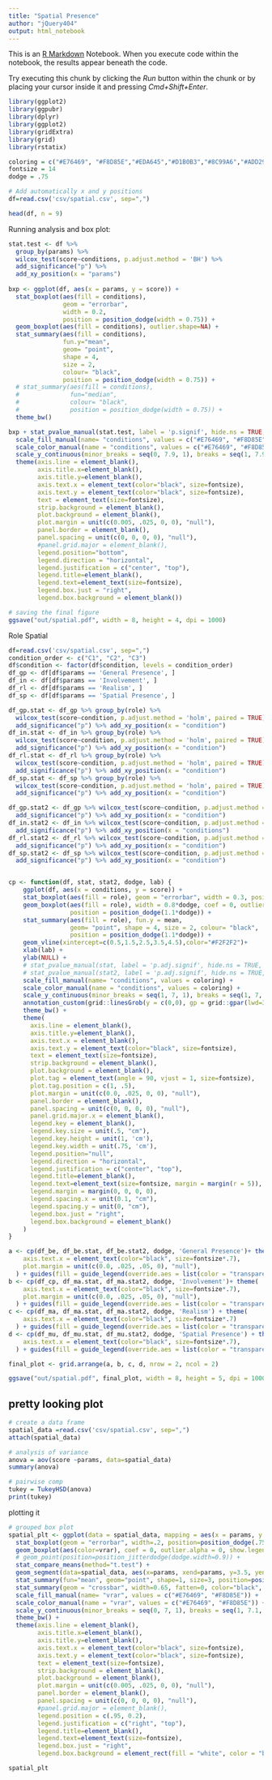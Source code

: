 ```yaml
---
title: "Spatial Presence"
author: "jQuery404"
output: html_notebook
---
```


This is an [R Markdown](http://rmarkdown.rstudio.com) Notebook. When you execute code within the notebook, the results appear beneath the code. 

Try executing this chunk by clicking the *Run* button within the chunk or by placing your cursor inside it and pressing *Cmd+Shift+Enter*. 

```r
library(ggplot2)
library(ggpubr)
library(dplyr)
library(ggplot2)
library(gridExtra)
library(grid)
library(rstatix)

coloring = c("#E76469", "#F8D85E","#EDA645","#D1B0B3","#8C99A6","#ADD299","#4FA490","#3B7F9F")
fontsize = 14
dodge = .75

# Add automatically x and y positions
df=read.csv('csv/spatial.csv', sep=",")

head(df, n = 9)
```
Running analysis and box plot:

```r
stat.test <- df %>% 
  group_by(params) %>% 
  wilcox_test(score~conditions, p.adjust.method = 'BH') %>%
  add_significance("p") %>%
  add_xy_position(x = "params")
  
bxp <- ggplot(df, aes(x = params, y = score)) + 
  stat_boxplot(aes(fill = conditions), 
               geom = "errorbar", 
               width = 0.2,
               position = position_dodge(width = 0.75)) +
  geom_boxplot(aes(fill = conditions), outlier.shape=NA) +
  stat_summary(aes(fill = conditions), 
               fun.y="mean", 
               geom= "point", 
               shape = 4, 
               size = 2,
               colour= "black", 
               position = position_dodge(width = 0.75)) +
  # stat_summary(aes(fill = conditions), 
  #              fun="median",
  #              colour= "black", 
  #              position = position_dodge(width = 0.75)) +
  theme_bw()

bxp + stat_pvalue_manual(stat.test, label = 'p.signif', hide.ns = TRUE, tip.length = 0.02) +
  scale_fill_manual(name= "conditions", values = c("#E76469", "#F8D85E","#EDA645")) +
  scale_color_manual(name = "conditions", values = c("#E76469", "#F8D85E","#EDA645")) + 
  scale_y_continuous(minor_breaks = seq(0, 7.9, 1), breaks = seq(1, 7.9, by=1), limits=c(1,7.9)) +
  theme(axis.line = element_blank(),
        axis.title.x=element_blank(),
        axis.title.y=element_blank(),
        axis.text.x = element_text(color="black", size=fontsize),
        axis.text.y = element_text(color="black", size=fontsize),
        text = element_text(size=fontsize),
        strip.background = element_blank(),
        plot.background = element_blank(),
        plot.margin = unit(c(0.005, .025, 0, 0), "null"),
        panel.border = element_blank(),
        panel.spacing = unit(c(0, 0, 0, 0), "null"),
        #panel.grid.major = element_blank(),
        legend.position="bottom",
        legend.direction = "horizontal",
        legend.justification = c("center", "top"),
        legend.title=element_blank(),
        legend.text=element_text(size=fontsize),
        legend.box.just = "right",
        legend.box.background = element_blank())

# saving the final figure
ggsave("out/spatial.pdf", width = 8, height = 4, dpi = 1000)
```


Role Spatial

```r
df=read.csv('csv/spatial.csv', sep=",")
condition_order <- c("C1", "C2", "C3")
df$condition <- factor(df$condition, levels = condition_order)
df_gp <- df[df$params == 'General Presence', ]
df_in <- df[df$params == 'Involvement', ]
df_rl <- df[df$params == 'Realism', ]
df_sp <- df[df$params == 'Spatial Presence', ]

df_gp.stat <- df_gp %>% group_by(role) %>%
  wilcox_test(score~condition, p.adjust.method = 'holm', paired = TRUE) %>%
  add_significance("p") %>% add_xy_position(x = "condition")
df_in.stat <- df_in %>% group_by(role) %>%
  wilcox_test(score~condition, p.adjust.method = 'holm', paired = TRUE) %>%
  add_significance("p") %>% add_xy_position(x = "condition")
df_rl.stat <- df_rl %>% group_by(role) %>%
  wilcox_test(score~condition, p.adjust.method = 'holm', paired = TRUE) %>%
  add_significance("p") %>% add_xy_position(x = "condition")
df_sp.stat <- df_sp %>% group_by(role) %>%
  wilcox_test(score~condition, p.adjust.method = 'holm', paired = TRUE) %>%
  add_significance("p") %>% add_xy_position(x = "condition")

df_gp.stat2 <- df_gp %>% wilcox_test(score~condition, p.adjust.method = 'holm', paired = TRUE) %>%
  add_significance("p") %>% add_xy_position(x = "condition")
df_in.stat2 <- df_in %>% wilcox_test(score~condition, p.adjust.method = 'holm', paired = TRUE) %>%
  add_significance("p") %>% add_xy_position(x = "conditions")
df_rl.stat2 <- df_rl %>% wilcox_test(score~condition, p.adjust.method = 'holm', paired = TRUE) %>%
  add_significance("p") %>% add_xy_position(x = "condition")
df_sp.stat2 <- df_sp %>% wilcox_test(score~condition, p.adjust.method = 'holm', paired = TRUE) %>%
  add_significance("p") %>% add_xy_position(x = "condition")


cp <- function(df, stat, stat2, dodge, lab) {
    ggplot(df, aes(x = conditions, y = score)) +
    stat_boxplot(aes(fill = role), geom = "errorbar", width = 0.3, position = position_dodge(1.1*dodge)) +
    geom_boxplot(aes(fill = role), width = 0.8*dodge, coef = 0, outlier.alpha = 0, show.legend = F,
                 position = position_dodge(1.1*dodge)) +
    stat_summary(aes(fill = role), fun.y = mean,
                 geom= "point", shape = 4, size = 2, colour= "black",
                 position = position_dodge(1.1*dodge)) +
    geom_vline(xintercept=c(0.5,1.5,2.5,3.5,4.5),color="#F2F2F2")+ 
    xlab(lab) +
    ylab(NULL) +
    # stat_pvalue_manual(stat, label = 'p.adj.signif', hide.ns = TRUE, tip.length = 0.02) +
    # stat_pvalue_manual(stat2, label = 'p.adj.signif', hide.ns = TRUE, tip.length = 0.02) +
    scale_fill_manual(name= "conditions", values = coloring) +
    scale_color_manual(name = "conditions", values = coloring) +
    scale_y_continuous(minor_breaks = seq(1, 7, 1), breaks = seq(1, 7, by=1), limits=c(1, 7)) +
    annotation_custom(grid::linesGrob(y = c(0,0), gp = grid::gpar(lwd=3))) +
    theme_bw() +
    theme(
      axis.line = element_blank(),
      axis.title.y=element_blank(),
      axis.text.x = element_blank(),
      axis.text.y = element_text(color="black", size=fontsize),
      text = element_text(size=fontsize),
      strip.background = element_blank(),
      plot.background = element_blank(),
      plot.tag = element_text(angle = 90, vjust = 1, size=fontsize),
      plot.tag.position = c(1, .5),
      plot.margin = unit(c(0.0, .025, 0, 0), "null"),
      panel.border = element_blank(),
      panel.spacing = unit(c(0, 0, 0, 0), "null"),
      panel.grid.major.x = element_blank(),
      legend.key = element_blank(),
      legend.key.size = unit(.5, "cm"),
      legend.key.height = unit(1, 'cm'), 
      legend.key.width = unit(.75, 'cm'), 
      legend.position="null",
      legend.direction = "horizontal",
      legend.justification = c("center", "top"),
      legend.title=element_blank(),
      legend.text=element_text(size=fontsize, margin = margin(r = 5)),
      legend.margin = margin(0, 0, 0, 0),
      legend.spacing.x = unit(0.1, "cm"),
      legend.spacing.y = unit(0, "cm"),
      legend.box.just = "right",
      legend.box.background = element_blank()
    ) 
}

a <- cp(df_be, df_be.stat, df_be.stat2, dodge, 'General Presence')+ theme(
    axis.text.x = element_text(color="black", size=fontsize*.7),
    plot.margin = unit(c(0.0, .025, .05, 0), "null"),
  ) + guides(fill = guide_legend(override.aes = list(color = "transparent")))
b <- cp(df_cp, df_ma.stat, df_ma.stat2, dodge, 'Involvement')+ theme(
    axis.text.x = element_text(color="black", size=fontsize*.7),
    plot.margin = unit(c(0.0, .025, .05, 0), "null"),
  ) + guides(fill = guide_legend(override.aes = list(color = "transparent")))
c <- cp(df_ma, df_ma.stat, df_ma.stat2, dodge, 'Realism') + theme(
    axis.text.x = element_text(color="black", size=fontsize*.7)
  ) + guides(fill = guide_legend(override.aes = list(color = "transparent")))
d <- cp(df_mu, df_mu.stat, df_mu.stat2, dodge, 'Spatial Presence') + theme(
    axis.text.x = element_text(color="black", size=fontsize*.7),
  ) + guides(fill = guide_legend(override.aes = list(color = "transparent")))

final_plot <- grid.arrange(a, b, c, d, nrow = 2, ncol = 2)

ggsave("out/spatial.pdf", final_plot, width = 8, height = 5, dpi = 1000) 

```


## pretty looking plot 

```r
# create a data frame
spatial_data =read.csv('csv/spatial.csv', sep=",")
attach(spatial_data)

# analysis of variance
anova = aov(score ~params, data=spatial_data)
summary(anova)

# pairwise comp
tukey = TukeyHSD(anova)
print(tukey)
```

plotting it 

```r
# grouped box plot
spatial_plt <- ggplot(data = spatial_data, mapping = aes(x = params, y = score, fill = vrar)) +
  stat_boxplot(geom = "errorbar", width=.2, position=position_dodge(.75)) +
  geom_boxplot(aes(color=vrar), coef = 0, outlier.alpha = 0, show.legend = F) +
  # geom_point(position=position_jitterdodge(dodge.width=0.9)) +
  stat_compare_means(method="t.test") + 
  geom_segment(data=spatial_data, aes(x=params, xend=params, y=3.5, yend=3.5), colour="red", size=2, inherit.aes = F)  + 
  stat_summary(fun="mean", geom="point", shape=1, size=3, position=position_dodge(width=0.75), color="black") + 
  stat_summary(geom = "crossbar", width=0.65, fatten=0, color="black", fun.data = function(x){c(y=median(x), ymin=median(x), ymax=median(x))}, position=position_dodge(width=0.75)) +
  scale_fill_manual(name= "vrar", values = c("#E76469", "#F8D85E")) +
  scale_color_manual(name = "vrar", values = c("#E76469", "#F8D85E")) + 
  scale_y_continuous(minor_breaks = seq(0, 7, 1), breaks = seq(1, 7.1, by=1), limits=c(1,7.1)) + 
  theme_bw() + 
  theme(axis.line = element_blank(),
        axis.title.x=element_blank(),
        axis.title.y=element_blank(),
        axis.text.x = element_text(color="black", size=fontsize),
        axis.text.y = element_text(color="black", size=fontsize),
        text = element_text(size=fontsize),
        strip.background = element_blank(),
        plot.background = element_blank(),
        plot.margin = unit(c(0.005, .025, 0, 0), "null"),
        panel.border = element_blank(),
        panel.spacing = unit(c(0, 0, 0, 0), "null"),
        #panel.grid.major = element_blank(),
        legend.position = c(.95, 0.2),
        legend.justification = c("right", "top"),
        legend.title=element_blank(),
        legend.text=element_text(size=fontsize),
        legend.box.just = "right",
        legend.box.background = element_rect(fill = "white", color = "black", size = 1))

spatial_plt
```

